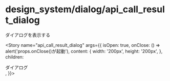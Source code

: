 
<Meta title="design_system/dialog/api_call_result_dialog" component={StandardDialog} />

# design_system/dialog/api_call_result_dialog

ダイアログを表示する

<Story
  name="api_call_result_dialog"
  args={{
    isOpen: true,
    onClose: () => alert('props.onClose()が起動'),
    content: {
      width: '200px',
      height: '200px',
    },
    children: <div>ダイアログ</div>,
  }}></Story>

<Source>
  <StandardDialog />
</Source>

<Props story="standard_dialog" />
